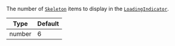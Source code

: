 The number of [`Skeleton`](#skeleton) items to display in the [`LoadingIndicator`](#loadingindicator).

| Type   | Default |
| ------ | ------- |
| number | 6       |
